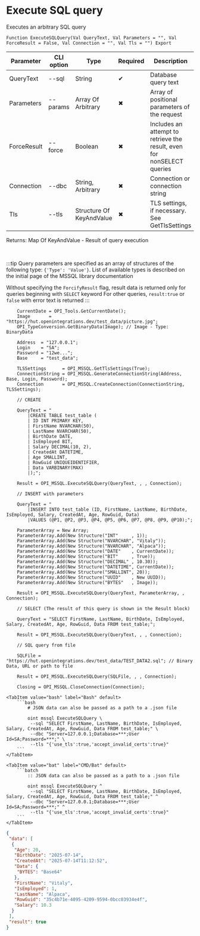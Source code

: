 ﻿---
sidebar_position: 4
description: Execute SQL query and other functions to work with MSSQL in the Open Integration Package, a free open-source integration library for 1C:Enterprise 8, OneScript and CLI
keywords: [1C, 1С, 1С:Enterprise, 1С:Enterprise 8.3, API, Integration, Services, Exchange, OneScript, CLI, MSSQL]
---


# Execute SQL query
 Executes an arbitrary SQL query



`Function ExecuteSQLQuery(Val QueryText, Val Parameters = "", Val ForceResult = False, Val Connection = "", Val Tls = "") Export`

  | Parameter | CLI option | Type | Required | Description |
  |-|-|-|-|-|
  | QueryText | --sql | String | &#x2714; | Database query text |
  | Parameters | --params | Array Of Arbitrary | &#x2716; | Array of positional parameters of the request |
  | ForceResult | --force | Boolean | &#x2716; | Includes an attempt to retrieve the result, even for nonSELECT queries |
  | Connection | --dbc | String, Arbitrary | &#x2716; | Connection or connection string |
  | Tls | --tls | Structure Of KeyAndValue | &#x2716; | TLS settings, if necessary. See GetTlsSettings |

  
  Returns:  Map Of KeyAndValue - Result of query execution

<br/>

:::tip
Query parameters are specified as an array of structures of the following type: `{'Type': 'Value'}`. List of available types is described on the initial page of the MSSQL library documentation

Without specifying the `ForcifyResult` flag, result data is returned only for queries beginning with `SELECT` keyword For other queries, `result:true` or `false` with error text is returned
:::
<br/>



```bsl title="1C:Enterprise/OneScript code example"
    CurrentDate = OPI_Tools.GetCurrentDate();
    Image       = "https://hut.openintegrations.dev/test_data/picture.jpg";
    OPI_TypeConversion.GetBinaryData(Image); // Image - Type: BinaryData

    Address  = "127.0.0.1";
    Login    = "SA";
    Password = "12we...";
    Base     = "test_data";

    TLSSettings      = OPI_MSSQL.GetTlsSettings(True);
    ConnectionString = OPI_MSSQL.GenerateConnectionString(Address, Base, Login, Password);
    Connection       = OPI_MSSQL.CreateConnection(ConnectionString, TLSSettings);

    // CREATE

    QueryText = "
        |CREATE TABLE test_table (
        | ID INT PRIMARY KEY,
        | FirstName NVARCHAR(50),
        | LastName NVARCHAR(50),
        | BirthDate DATE,
        | IsEmployed BIT,
        | Salary DECIMAL(10, 2),
        | CreatedAt DATETIME,
        | Age SMALLINT,
        | RowGuid UNIQUEIDENTIFIER,
        | Data VARBINARY(MAX)
        |);";

    Result = OPI_MSSQL.ExecuteSQLQuery(QueryText, , , Connection);

    // INSERT with parameters

    QueryText = "
        |INSERT INTO test_table (ID, FirstName, LastName, BirthDate, IsEmployed, Salary, CreatedAt, Age, RowGuid, Data)
        |VALUES (@P1, @P2, @P3, @P4, @P5, @P6, @P7, @P8, @P9, @P10);";

    ParameterArray = New Array;
    ParameterArray.Add(New Structure("INT"     , 1));
    ParameterArray.Add(New Structure("NVARCHAR", "Vitaly"));
    ParameterArray.Add(New Structure("NVARCHAR", "Alpaca"));
    ParameterArray.Add(New Structure("DATE"    , CurrentDate));
    ParameterArray.Add(New Structure("BIT"     , True));
    ParameterArray.Add(New Structure("DECIMAL" , 10.30));
    ParameterArray.Add(New Structure("DATETIME", CurrentDate));
    ParameterArray.Add(New Structure("SMALLINT", 20));
    ParameterArray.Add(New Structure("UUID"    , New UUID));
    ParameterArray.Add(New Structure("BYTES"   , Image));

    Result = OPI_MSSQL.ExecuteSQLQuery(QueryText, ParameterArray, , Connection);

    // SELECT (The result of this query is shown in the Result block)

    QueryText = "SELECT FirstName, LastName, BirthDate, IsEmployed, Salary, CreatedAt, Age, RowGuid, Data FROM test_table;";

    Result = OPI_MSSQL.ExecuteSQLQuery(QueryText, , , Connection);

    // SQL query from file

    SQLFile = "https://hut.openintegrations.dev/test_data/TEST_DATA2.sql"; // Binary Data, URL or path to file

    Result = OPI_MSSQL.ExecuteSQLQuery(SQLFile, , , Connection);

    Closing = OPI_MSSQL.CloseConnection(Connection);
```
 

 <Tabs>
  
    <TabItem value="bash" label="Bash" default>
        ```bash
            # JSON data can also be passed as a path to a .json file
            
            oint mssql ExecuteSQLQuery \
             --sql "SELECT FirstName, LastName, BirthDate, IsEmployed, Salary, CreatedAt, Age, RowGuid, Data FROM test_table;" \
             --dbc "Server=127.0.0.1;Database=***;User Id=SA;Password=***;" \
             --tls "{'use_tls':true,'accept_invalid_certs':true}"
        ```
    </TabItem>
  
    <TabItem value="bat" label="CMD/Bat" default>
        ```batch
            :: JSON data can also be passed as a path to a .json file
            
            oint mssql ExecuteSQLQuery ^
             --sql "SELECT FirstName, LastName, BirthDate, IsEmployed, Salary, CreatedAt, Age, RowGuid, Data FROM test_table;" ^
             --dbc "Server=127.0.0.1;Database=***;User Id=SA;Password=***;" ^
             --tls "{'use_tls':true,'accept_invalid_certs':true}"
        ```
    </TabItem>
</Tabs>


```json title="Result"
{
 "data": [
  {
   "Age": 20,
   "BirthDate": "2025-07-14",
   "CreatedAt": "2025-07-14T11:12:52",
   "Data": {
    "BYTES": "Base64"
   },
   "FirstName": "Vitaly",
   "IsEmployed": 1,
   "LastName": "Alpaca",
   "RowGuid": "35c4b71e-4095-4209-9594-0bcc03934e4f",
   "Salary": 10.3
  }
 ],
 "result": true
}
```
